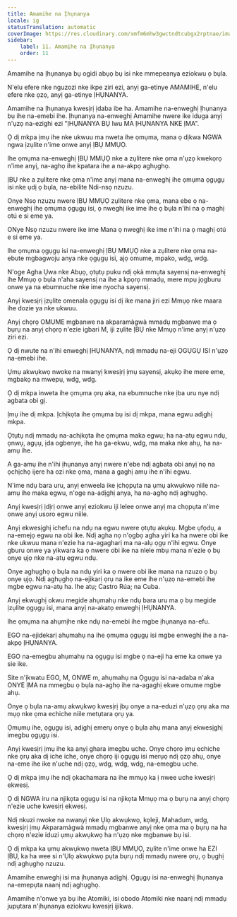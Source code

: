 ```yaml
---
title: Amamihe na Ịhụnanya
locale: ig
statusTranslation: automatic
coverImage: https://res.cloudinary.com/xmfm6mhw3gwctndtcubgx2rptnae/image/upload/v1740337243/small_cover_educacion_fundamental_a051170f1c.webp
sidebar:
    label: 11. Amamihe na Ịhụnanya
    order: 11
---
```

Amamihe na Ịhụnanya bụ ogidi abụọ bụ isi nke mmepeanya eziokwu ọ bụla.

N'elu efere nke nguzozi nke ikpe ziri ezi, anyị ga-etinye AMAMIHE, n'elu efere nke ọzọ, anyị ga-etinye ỊHỤNANYA.

Amamihe na Ịhụnanya kwesịrị ịdaba ibe ha. Amamihe na-enweghị Ịhụnanya bụ ihe na-emebi ihe. Ịhụnanya na-enweghị Amamihe nwere ike iduga anyị n'ụzọ na-ezighi ezi "ỊHỤNANYA BỤ Iwu MA ỊHỤNANYA NKE ỊMA".

Ọ dị mkpa ịmụ ihe nke ukwuu ma nweta ihe ọmụma, mana ọ dịkwa NGWA ngwa ịzụlite n'ime onwe anyị ỊBỤ MMỤỌ.

Ihe ọmụma na-enweghị ỊBỤ MMỤỌ nke a zụlitere nke ọma n'ụzọ kwekọrọ n'ime anyị, na-aghọ ihe kpatara ihe a na-akpọ aghụghọ.

ỊBỤ nke a zụlitere nke ọma n'ime anyị mana na-enweghị ihe ọmụma ọgụgụ isi nke ụdị ọ bụla, na-ebilite Ndi-nsọ nzuzu.

Onye Nsọ nzuzu nwere ỊBỤ MMỤỌ zụlitere nke ọma, mana ebe ọ na-enweghị ihe ọmụma ọgụgụ isi, ọ nweghị ike ime ihe ọ bụla n'ihi na ọ maghị otú e si eme ya.

ONye Nsọ nzuzu nwere ike ime Mana ọ nweghị ike ime n'ihi na ọ maghị otú e si eme ya.

Ihe ọmụma ọgụgụ isi na-enweghị ỊBỤ MMỤỌ nke a zụlitere nke ọma na-ebute mgbagwoju anya nke ọgụgụ isi, ajọ omume, mpako, wdg, wdg.

N'oge Agha Ụwa nke Abụọ, ọtụtụ puku ndị ọkà mmụta sayensị na-enweghị ihe Mmụọ ọ bụla n'aha sayensị na ihe a kpọrọ mmadụ, mere mpụ jọgburu onwe ya na ebumnuche nke ime nyocha sayensị.

Anyị kwesịrị ịzụlite omenala ọgụgụ isi dị ike mana jiri ezi Mmụọ nke maara ihe dozie ya nke ukwuu.

Anyị chọrọ OMUME mgbanwe na akparamàgwà mmadụ mgbanwe ma ọ bụrụ na anyị chọrọ n'ezie igbari M, iji zụlite ỊBỤ nke Mmụọ n'ime anyị n'ụzọ ziri ezi.

Ọ dị nwute na n'ihi enweghị ỊHỤNANYA, ndị mmadụ na-eji ỌGỤGỤ ISI n'ụzọ na-emebi ihe.

Ụmụ akwụkwọ nwoke na nwanyị kwesịrị ịmụ sayensị, akụkọ ihe mere eme, mgbakọ na mwepụ, wdg, wdg.

Ọ dị mkpa inweta ihe ọmụma ọrụ aka, na ebumnuche nke ịba uru nye ndị agbata obi gị.

Ịmụ ihe dị mkpa. Ịchịkọta ihe ọmụma bụ isi dị mkpa, mana egwu adịghị mkpa.

Ọtụtụ ndị mmadụ na-achịkọta ihe ọmụma maka egwu; ha na-atụ egwu ndụ, ọnwụ, agụụ, ịda ogbenye, ihe ha ga-ekwu, wdg, ma maka nke ahụ, ha na-amụ ihe.

A ga-amụ ihe n'ihi ịhụnanya anyị nwere n'ebe ndị agbata obi anyị nọ na ọchịchọ ijere ha ozi nke ọma, mana a gaghị amụ ihe n'ihi egwu.

N'ime ndụ bara uru, anyị enweela ike ịchọpụta na ụmụ akwụkwọ niile na-amụ ihe maka egwu, n'oge na-adịghị anya, ha na-aghọ ndị aghụghọ.

Anyị kwesịrị ịdịrị onwe anyị eziokwu iji lelee onwe anyị ma chọpụta n'ime onwe anyị usoro egwu niile.

Anyị ekwesịghị ichefu na ndụ na egwu nwere ọtụtụ akụkụ. Mgbe ụfọdụ, a na-emejọ egwu na obi ike. Ndị agha nọ n'ọgbọ agha yiri ka ha nwere obi ike nke ukwuu mana n'ezie ha na-agagharị ma na-alụ ọgụ n'ihi egwu. Onye gburu onwe ya yikwara ka ọ nwere obi ike na nlele mbụ mana n'ezie ọ bụ onye ụjọ nke na-atụ egwu ndụ.

Onye aghụghọ ọ bụla na ndụ yiri ka ọ nwere obi ike mana na nzuzo ọ bụ onye ụjọ. Ndị aghụghọ na-ejikarị ọrụ na ike eme ihe n'ụzọ na-emebi ihe mgbe egwu na-atụ ha. Ihe atụ; Castro Rúa; na Cuba.

Anyị ekwughị okwu megide ahụmahụ nke ndụ bara uru ma ọ bụ megide ịzụlite ọgụgụ isi, mana anyị na-akatọ enweghị ỊHỤNANYA.

Ihe ọmụma na ahụmịhe nke ndụ na-emebi ihe mgbe ịhụnanya na-efu.

EGO na-ejidekarị ahụmahụ na ihe ọmụma ọgụgụ isi mgbe enweghị ihe a na-akpọ ỊHỤNANYA.

EGO na-emegbu ahụmahụ na ọgụgụ isi mgbe ọ na-eji ha eme ka onwe ya sie ike.

Site n'ịkwatu EGO, M, ONWE m, ahụmahụ na Ọgụgụ isi na-adaba n'aka ONYE ỊMA na mmegbu ọ bụla na-aghọ ihe na-agaghị ekwe omume mgbe ahụ.

Onye ọ bụla na-amụ akwụkwọ kwesịrị ịbụ onye a na-eduzi n'ụzọ ọrụ aka ma mụọ nke ọma echiche niile metụtara ọrụ ya.

Ọmụmụ ihe, ọgụgụ isi, adịghị emerụ onye ọ bụla ahụ mana anyị ekwesịghị imegbu ọgụgụ isi.

Anyị kwesịrị ịmụ ihe ka anyị ghara imegbu uche. Onye chọrọ ịmụ echiche nke ọrụ aka dị iche iche, onye chọrọ iji ọgụgụ isi merụọ ndị ọzọ ahụ, onye na-eme ihe ike n'uche ndị ọzọ, wdg, wdg, wdg, na-emegbu uche.

Ọ dị mkpa ịmụ ihe ndị ọkachamara na ihe mmụọ ka ị nwee uche kwesịrị ekwesị.

Ọ dị NGWA iru na njikọta ọgụgụ isi na njikọta Mmụọ ma ọ bụrụ na anyị chọrọ n'ezie uche kwesịrị ekwesị.

Ndị nkuzi nwoke na nwanyị nke Ụlọ akwụkwọ, kọleji, Mahadum, wdg, kwesịrị ịmụ Akparamàgwà mmadụ mgbanwe anyị nke ọma ma ọ bụrụ na ha chọrọ n'ezie iduzi ụmụ akwụkwọ ha n'ụzọ nke mgbanwe bụ isi.

Ọ dị mkpa ka ụmụ akwụkwọ nweta ỊBỤ MMỤỌ, zụlite n'ime onwe ha EZI ỊBỤ, ka ha wee si n'Ụlọ akwụkwọ pụta bụrụ ndị mmadụ nwere ọrụ, ọ bụghị ndị aghụghọ nzuzu.

Amamihe enweghị isi ma ịhụnanya adịghị. Ọgụgụ isi na-enweghị Ịhụnanya na-emepụta naanị ndị aghụghọ.

Amamihe n'onwe ya bụ ihe Atomiki, isi obodo Atomiki nke naanị ndị mmadụ jupụtara n'ịhụnanya eziokwu kwesịrị ijikwa.

